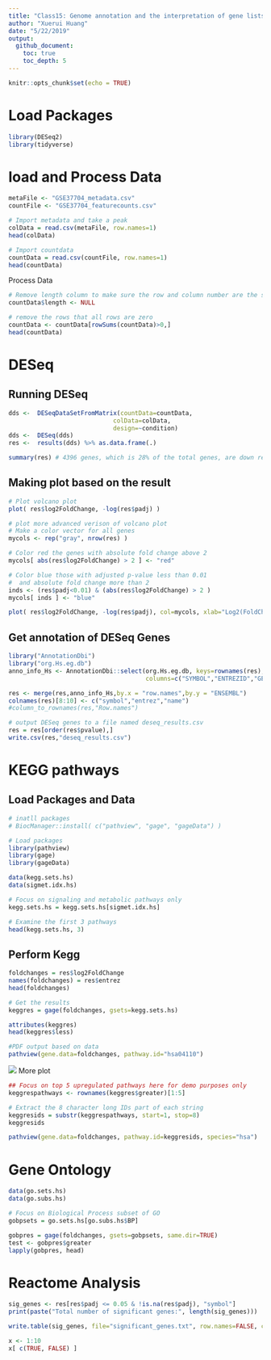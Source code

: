 ```yaml
---
title: "Class15: Genome annotation and the interpretation of gene lists"
author: "Xuerui Huang"
date: "5/22/2019"
output: 
  github_document:
    toc: true
    toc_depth: 5
---
```


```r
knitr::opts_chunk$set(echo = TRUE)
```
# Load Packages
```r
library(DESeq2)
library(tidyverse)
```
# load and Process Data
```r
metaFile <- "GSE37704_metadata.csv"
countFile <- "GSE37704_featurecounts.csv"

# Import metadata and take a peak
colData = read.csv(metaFile, row.names=1)
head(colData)

# Import countdata
countData = read.csv(countFile, row.names=1)
head(countData)
```

Process Data

```r
# Remove length column to make sure the row and column number are the same
countData$length <- NULL

# remove the rows that all rows are zero
countData <- countData[rowSums(countData)>0,]
head(countData)
```

# DESeq

## Running DESeq
```r
dds <-  DESeqDataSetFromMatrix(countData=countData,
                             colData=colData,
                             design=~condition)
dds <-  DESeq(dds)
res <-  results(dds) %>% as.data.frame(.)

summary(res) # 4396 genes, which is 28% of the total genes, are down regulated

```

## Making plot based on the result
```r
# Plot volcano plot
plot( res$log2FoldChange, -log(res$padj) )

# plot more advanced verison of volcano plot
# Make a color vector for all genes
mycols <- rep("gray", nrow(res) )

# Color red the genes with absolute fold change above 2
mycols[ abs(res$log2FoldChange) > 2 ] <- "red"

# Color blue those with adjusted p-value less than 0.01
#  and absolute fold change more than 2
inds <- (res$padj<0.01) & (abs(res$log2FoldChange) > 2 )
mycols[ inds ] <- "blue"

plot( res$log2FoldChange, -log(res$padj), col=mycols, xlab="Log2(FoldChange)", ylab="-Log(P-value)" )
```

## Get annotation of DESeq Genes
```r
library("AnnotationDbi")
library("org.Hs.eg.db")
anno_info_Hs <- AnnotationDbi::select(org.Hs.eg.db, keys=rownames(res), 
                                      columns=c("SYMBOL","ENTREZID","GENENAME"), keytype="ENSEMBL",multiVals="first")

res <- merge(res,anno_info_Hs,by.x = "row.names",by.y = "ENSEMBL")
colnames(res)[8:10] <- c("symbol","entrez","name")
#column_to_rownames(res,"Row.names")

# output DESeq genes to a file named deseq_results.csv
res = res[order(res$pvalue),]
write.csv(res,"deseq_results.csv")
```

# KEGG pathways

## Load Packages and Data
```r
# inatll packages
# BiocManager::install( c("pathview", "gage", "gageData") )

# Load packages
library(pathview)
library(gage)
library(gageData)

data(kegg.sets.hs)
data(sigmet.idx.hs)

# Focus on signaling and metabolic pathways only
kegg.sets.hs = kegg.sets.hs[sigmet.idx.hs]

# Examine the first 3 pathways
head(kegg.sets.hs, 3)
```
## Perform Kegg
```r
foldchanges = res$log2FoldChange
names(foldchanges) = res$entrez
head(foldchanges)

# Get the results
keggres = gage(foldchanges, gsets=kegg.sets.hs)

attributes(keggres)
head(keggres$less)

#PDF output based on data
pathview(gene.data=foldchanges, pathway.id="hsa04110")
```

![](hsa04110.pathview.png)
 More plot
```r
## Focus on top 5 upregulated pathways here for demo purposes only
keggrespathways <- rownames(keggres$greater)[1:5]

# Extract the 8 character long IDs part of each string
keggresids = substr(keggrespathways, start=1, stop=8)
keggresids

pathview(gene.data=foldchanges, pathway.id=keggresids, species="hsa")
```

# Gene Ontology
```r
data(go.sets.hs)
data(go.subs.hs)

# Focus on Biological Process subset of GO
gobpsets = go.sets.hs[go.subs.hs$BP]

gobpres = gage(foldchanges, gsets=gobpsets, same.dir=TRUE)
test <- gobpres$greater
lapply(gobpres, head)
```

# Reactome Analysis
```r
sig_genes <- res[res$padj <= 0.05 & !is.na(res$padj), "symbol"]
print(paste("Total number of significant genes:", length(sig_genes)))

write.table(sig_genes, file="significant_genes.txt", row.names=FALSE, col.names=FALSE, quote=FALSE)

x <- 1:10 
x[ c(TRUE, FALSE) ]
```


